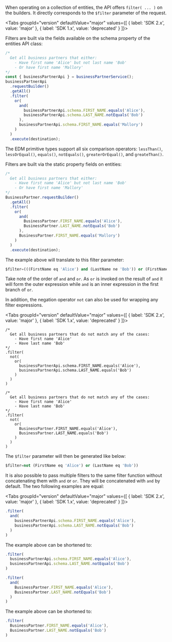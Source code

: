 
When operating on a collection of entities, the API offers `filter( ... )` on the builders.
It directly corresponds to the `$filter` parameter of the request.

<Tabs groupId="version" defaultValue="major" values={[ { label: 'SDK 2.x', value: 'major' }, { label: 'SDK 1.x', value: 'deprecated' } ]}>
<TabItem value="major">

Filters are built via the fields available on the schema property of the entities API class:

```ts
/*
  Get all business partners that either:
    - Have first name 'Alice' but not last name 'Bob'
    - Or have first name 'Mallory'
*/
const { businessPartnerApi } = businessPartnerService();
businessPartnerApi
  .requestBuilder()
  .getAll()
  .filter(
    or(
      and(
        businessPartnerApi.schema.FIRST_NAME.equals('Alice'),
        businessPartnerApi.schema.LAST_NAME.notEquals('Bob')
      ),
      businessPartnerApi.schema.FIRST_NAME.equals('Mallory')
    )
  )
  .execute(destination);
```

The EDM primitive types support all six comparison operators: `lessThan()`, `lessOrEqual()`, `equals()`, `notEquals()`, `greaterOrEqual()`, and `greateThan()`.

</TabItem>

<TabItem value="deprecated">

Filters are built via the static property fields on entities:

```ts
/*
  Get all business partners that either:
    - Have first name 'Alice' but not last name 'Bob'
    - Or have first name 'Mallory'
*/
BusinessPartner.requestBuilder()
  .getAll()
  .filter(
    or(
      and(
        BusinessPartner.FIRST_NAME.equals('Alice'),
        BusinessPartner.LAST_NAME.notEquals('Bob')
      ),
      BusinessPartner.FIRST_NAME.equals('Mallory')
    )
  )
  .execute(destination);
```

</TabItem>
</Tabs>

The example above will translate to this filter parameter:

```sql
$filter=(((FirstName eq 'Alice') and (LastName ne 'Bob')) or (FirstName eq 'Mallory'))
```

Take note of the order of `and` and `or`.
As `or` is invoked on the result of `and` it will form the outer expression while `and` is an inner expression in the first branch of `or`.

In addition, the negation operator `not` can also be used for wrapping any filter expressions.

<Tabs groupId="version" defaultValue="major" values={[ { label: 'SDK 2.x', value: 'major' }, { label: 'SDK 1.x', value: 'deprecated' } ]}>
<TabItem value="major">

```
/*
  Get all business partners that do not match any of the cases:
    - Have first name 'Alice'
    - Have last name 'Bob'
*/
.filter(
  not(
    or(
      businessPartnerApi.schema.FIRST_NAME.equals('Alice'),
      businessPartnerApi.schema.LAST_NAME.equals('Bob')
    )
  )
)
```

</TabItem>
<TabItem value="deprecated">

```
/*
  Get all business partners that do not match any of the cases:
    - Have first name 'Alice'
    - Have last name 'Bob'
*/
.filter(
  not(
    or(
      BusinessPartner.FIRST_NAME.equals('Alice'),
      BusinessPartner.LAST_NAME.equals('Bob')
    )
  )
)
```

</TabItem>
</Tabs>

The `$filter` parameter will then be generated like below:

```sql
$filter=not (FirstName eq 'Alice') or (LastName eq 'Bob'))
```

It is also possible to pass multiple filters to the same filter function without concatenating them with `and` or `or`.
They will be concatenated with `and` by default.
The two following examples are equal:

<Tabs groupId="version" defaultValue="major" values={[ { label: 'SDK 2.x', value: 'major' }, { label: 'SDK 1.x', value: 'deprecated' } ]}>
<TabItem value="major">

```ts
.filter(
  and(
    businessPartnerApi.schema.FIRST_NAME.equals('Alice'),
    businessPartnerApi.schema.LAST_NAME.notEquals('Bob')
  )
)
```

The example above can be shortened to:

```ts
.filter(
  businessPartnerApi.schema.FIRST_NAME.equals('Alice'),
  businessPartnerApi.schema.LAST_NAME.notEquals('Bob')
)
```

</TabItem>
<TabItem value="deprecated">

```ts
.filter(
  and(
    BusinessPartner.FIRST_NAME.equals('Alice'),
    BusinessPartner.LAST_NAME.notEquals('Bob')
  )
)
```

The example above can be shortened to:

```ts
.filter(
  BusinessPartner.FIRST_NAME.equals('Alice'),
  BusinessPartner.LAST_NAME.notEquals('Bob')
)
```

</TabItem>
</Tabs>
